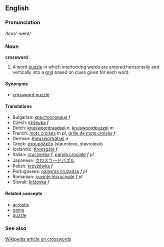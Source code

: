 ==English==
===Pronunciation===
/kros'-werd/

===Noun===
'''crossword'''

#A word [[puzzle]] in which interlocking words are entered horizontally and vertically into a [[grid]] based on clues given for each word.

====Synonyms====
*[[crossword puzzle]]

====Translations====
*Bulgarian: [[кръстословица]] ''f''
*Czech: [[křížovka]] ''f'' 
*Dutch: [[kruiswoordraadsel]] ''n'', [[kruiswoordpuzzel]] ''m''
*French: [[mots croisés]] ''m pl'', [[grille de mots croisés]] ''f''
*German: [[Kreuzworträtsel]] ''n''
*Greek: [[σταυρόλεξο]] (staurolexo, stavrolexo)
*Icelandic: [[Krossgáta]] ''f''
*Italian: [[cruciverba]] ''f'', [[parole crociate]] ''f pl''
*Japanese: [[クロスワードパズル]]
*Polish: [[krzyżówka]] ''f''
*Portugueses: [[palavras cruzadas]] ''f pl''
*Romanian: [[cuvinte încrucişate]] ''f pl''
*Slovak: [[krížovka]] ''f'' 

====Related concepts====
*[[acrostic]]
*[[game]]
*[[puzzle]]

===See also===
[[w:Crossword|Wikipedia article on crosswords]]